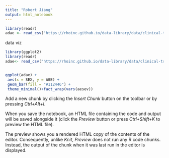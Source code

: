 ```yaml
---
title: "Robert Jiang"
output: html_notebook
---
```



```r
library(readr)
adae <- read_csv("https://rhoinc.github.io/data-library/data/clinical-trials/adam/adae.csv")
```
data viz
```r

library(ggplot2)
library(readr)
adae<- read_csv("https://rhoinc.github.io/data-library/data/clinical-trials/adam/adae.csv")


ggplot(adae) +
 aes(x = SEX, y = AGE) +
 geom_bar(fill = "#112446") +
 theme_minimal()+fact_wrap(vars(aesev))

```


Add a new chunk by clicking the *Insert Chunk* button on the toolbar or by pressing *Ctrl+Alt+I*.

When you save the notebook, an HTML file containing the code and output will be saved alongside it (click the *Preview* button or press *Ctrl+Shift+K* to preview the HTML file).

The preview shows you a rendered HTML copy of the contents of the editor. Consequently, unlike *Knit*, *Preview* does not run any R code chunks. Instead, the output of the chunk when it was last run in the editor is displayed.
